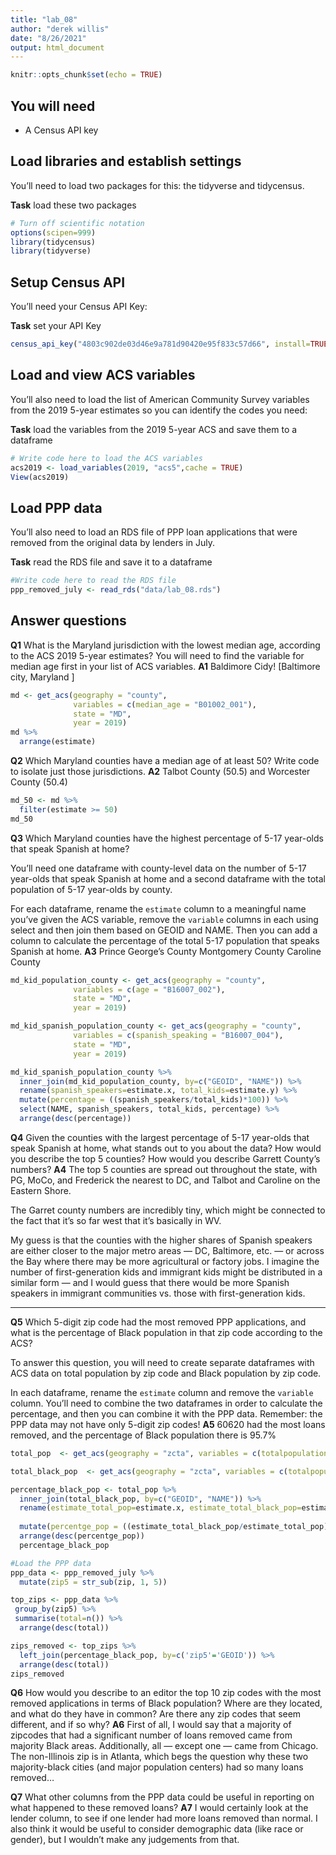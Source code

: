 ```yaml
---
title: "lab_08"
author: "derek willis"
date: "8/26/2021"
output: html_document
---
```


```r
knitr::opts_chunk$set(echo = TRUE)
```

## You will need

* A Census API key

## Load libraries and establish settings

You'll need to load two packages for this: the tidyverse and tidycensus.

**Task** load these two packages

```r
# Turn off scientific notation
options(scipen=999)
library(tidycensus)
library(tidyverse)
```

## Setup Census API

You'll need your Census API Key:

**Task** set your API Key

```r
census_api_key("4803c902de03d46e9a781d90420e95f833c57d66", install=TRUE)
```


## Load and view ACS variables

You'll also need to load the list of American Community Survey variables from the 2019 5-year estimates so you can identify the codes you need:

**Task** load the variables from the 2019 5-year ACS and save them to a dataframe

```r
# Write code here to load the ACS variables
acs2019 <- load_variables(2019, "acs5",cache = TRUE)
View(acs2019)
```

## Load PPP data

You'll also need to load an RDS file of PPP loan applications that were removed from the original data by lenders in July.

**Task** read the RDS file and save it to a dataframe

```r
#Write code here to read the RDS file
ppp_removed_july <- read_rds("data/lab_08.rds")
```

## Answer questions

**Q1** What is the Maryland jurisdiction with the lowest median age, according to the ACS 2019 5-year estimates? You will need to find the variable for median age first in your list of ACS variables.
**A1**
Baldimore Cidy! [Baltimore city, Maryland	]
```r
md <- get_acs(geography = "county", 
              variables = c(median_age = "B01002_001"), 
              state = "MD", 
              year = 2019)
md %>% 
  arrange(estimate) 

```

**Q2** Which Maryland counties have a median age of at least 50? Write code to isolate just those jurisdictions.
**A2**
Talbot County (50.5) and Worcester County (50.4)
```r
md_50 <- md %>% 
  filter(estimate >= 50)
md_50

```

**Q3** Which Maryland counties have the highest percentage of 5-17 year-olds that speak Spanish at home? 

You'll need one dataframe with county-level data on the number of 5-17 year-olds that speak Spanish at home and a second dataframe with the total population of 5-17 year-olds by county. 

For each dataframe, rename the `estimate` column to a meaningful name you've given the ACS variable, remove the `variable` columns in each using select and then join them based on GEOID and NAME. Then you can add a column to calculate the percentage of the total 5-17 population that speaks Spanish at home.
**A3**
Prince George's County 
Montgomery County 
Caroline County 
```r
md_kid_population_county <- get_acs(geography = "county", 
              variables = c(age = "B16007_002"), 
              state = "MD", 
              year = 2019)
```

```r
md_kid_spanish_population_county <- get_acs(geography = "county", 
              variables = c(spanish_speaking = "B16007_004"), 
              state = "MD", 
              year = 2019)
```
```r
md_kid_spanish_population_county %>%
  inner_join(md_kid_population_county, by=c("GEOID", "NAME")) %>%
  rename(spanish_speakers=estimate.x, total_kids=estimate.y) %>% 
  mutate(percentage = ((spanish_speakers/total_kids)*100)) %>%
  select(NAME, spanish_speakers, total_kids, percentage) %>% 
  arrange(desc(percentage))
```
**Q4** Given the counties with the largest percentage of 5-17 year-olds that speak Spanish at home, what stands out to you about the data? How would you describe the top 5 counties? How would you describe Garrett County's numbers?
**A4**
The top 5 counties are spread out throughout the state, with PG, MoCo, and Frederick the nearest to DC, and Talbot and Caroline on the Eastern Shore.

The Garret county numbers are incredibly tiny, which might be connected to the fact that it's so far west that it's basically in WV.

My guess is that the counties with the higher shares of Spanish speakers are either closer to the major metro areas — DC, Baltimore, etc. — or across the Bay where there may be more agricultural or factory jobs. I imagine the number of first-generation kids and immigrant kids might be distributed in a similar form — and I would guess that there would be more Spanish speakers in immigrant communities vs. those with first-generation kids.

-----

**Q5** Which 5-digit zip code had the most removed PPP applications, and what is the percentage of Black population in that zip code according to the ACS? 

To answer this question, you will need to create separate dataframes with ACS data on total population by zip code and Black population by zip code. 

In each dataframe, rename the `estimate` column and remove the `variable` column. You'll need to combine the two dataframes in order to calculate the percentage, and then you can combine it with the PPP data. Remember: the PPP data may not have only 5-digit zip codes!
**A5**
60620 had the most loans removed, and the percentage of Black population there is 95.7%


```r
total_pop  <- get_acs(geography = "zcta", variables = c(totalpopulation = "B02001_001"), year = 2019)

total_black_pop  <- get_acs(geography = "zcta", variables = c(totalpopulation = "B02001_003"), year = 2019)

percentage_black_pop <- total_pop %>% 
  inner_join(total_black_pop, by=c("GEOID", "NAME")) %>% 
  rename(estimate_total_pop=estimate.x, estimate_total_black_pop=estimate.y) %>% 
  
  mutate(percentge_pop = ((estimate_total_black_pop/estimate_total_pop)*100)) %>% 
  arrange(desc(percentge_pop))
  percentage_black_pop
```

```r
#Load the PPP data
ppp_data <- ppp_removed_july %>%
  mutate(zip5 = str_sub(zip, 1, 5))

top_zips <- ppp_data %>%
 group_by(zip5) %>%
 summarise(total=n()) %>%
  arrange(desc(total))

zips_removed <- top_zips %>% 
  left_join(percentage_black_pop, by=c('zip5'='GEOID')) %>% 
  arrange(desc(total))
zips_removed
```




**Q6** How would you describe to an editor the top 10 zip codes with the most removed applications in terms of Black population? Where are they located, and what do they have in common? Are there any zip codes that seem different, and if so why?
**A6**
First of all, I would say that a majority of zipcodes that had a significant number of loans removed came from majority Black areas. Additionally, all — except one — came from Chicago. The non-Illinois zip is in Atlanta, which begs the question why these two majority-black cities (and major population centers) had so many loans removed...

**Q7** What other columns from the PPP data could be useful in reporting on what happened to these removed loans?
**A7**
I would certainly look at the lender column, to see if one lender had more loans removed than normal. I also think it would be useful to consider demographic data (like race or gender), but I wouldn't make any judgements from that.